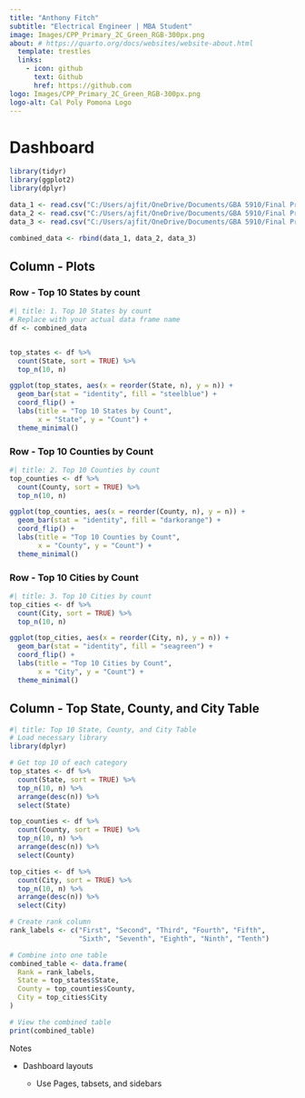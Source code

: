 ```yaml
---
title: "Anthony Fitch"
subtitle: "Electrical Engineer | MBA Student"
image: Images/CPP_Primary_2C_Green_RGB-300px.png
about: # https://quarto.org/docs/websites/website-about.html
  template: trestles
  links: 
    - icon: github
      text: Github
      href: https://github.com
logo: Images/CPP_Primary_2C_Green_RGB-300px.png
logo-alt: Cal Poly Pomona Logo
---
```


# Dashboard

```r
library(tidyr)
library(ggplot2)
library(dplyr)

data_1 <- read.csv("C:/Users/ajfit/OneDrive/Documents/GBA 5910/Final Project/Data_Set_1.csv")
data_2 <- read.csv("C:/Users/ajfit/OneDrive/Documents/GBA 5910/Final Project/Data_Set_2.csv")
data_3 <- read.csv("C:/Users/ajfit/OneDrive/Documents/GBA 5910/Final Project/Data_Set_3.csv")

combined_data <- rbind(data_1, data_2, data_3)
```

## Column - Plots

### Row - Top 10 States by count

```r
#| title: 1. Top 10 States by count
# Replace with your actual data frame name
df <- combined_data


top_states <- df %>%
  count(State, sort = TRUE) %>%
  top_n(10, n)

ggplot(top_states, aes(x = reorder(State, n), y = n)) +
  geom_bar(stat = "identity", fill = "steelblue") +
  coord_flip() +
  labs(title = "Top 10 States by Count",
       x = "State", y = "Count") +
  theme_minimal()


```

### Row - Top 10 Counties by Count

```r
#| title: 2. Top 10 Counties by count
top_counties <- df %>%
  count(County, sort = TRUE) %>%
  top_n(10, n)

ggplot(top_counties, aes(x = reorder(County, n), y = n)) +
  geom_bar(stat = "identity", fill = "darkorange") +
  coord_flip() +
  labs(title = "Top 10 Counties by Count",
       x = "County", y = "Count") +
  theme_minimal()
```

### Row - Top 10 Cities by Count

```r
#| title: 3. Top 10 Cities by count
top_cities <- df %>%
  count(City, sort = TRUE) %>%
  top_n(10, n)

ggplot(top_cities, aes(x = reorder(City, n), y = n)) +
  geom_bar(stat = "identity", fill = "seagreen") +
  coord_flip() +
  labs(title = "Top 10 Cities by Count",
       x = "City", y = "Count") +
  theme_minimal()
```

## Column - Top State, County, and City Table

```r
#| title: Top 10 State, County, and City Table
# Load necessary library
library(dplyr)

# Get top 10 of each category
top_states <- df %>%
  count(State, sort = TRUE) %>%
  top_n(10, n) %>%
  arrange(desc(n)) %>%
  select(State)

top_counties <- df %>%
  count(County, sort = TRUE) %>%
  top_n(10, n) %>%
  arrange(desc(n)) %>%
  select(County)

top_cities <- df %>%
  count(City, sort = TRUE) %>%
  top_n(10, n) %>%
  arrange(desc(n)) %>%
  select(City)

# Create rank column
rank_labels <- c("First", "Second", "Third", "Fourth", "Fifth", 
                 "Sixth", "Seventh", "Eighth", "Ninth", "Tenth")

# Combine into one table
combined_table <- data.frame(
  Rank = rank_labels,
  State = top_states$State,
  County = top_counties$County,
  City = top_cities$City
)

# View the combined table
print(combined_table)
```

Notes

-   Dashboard layouts

    -   Use Pages, tabsets, and sidebars
